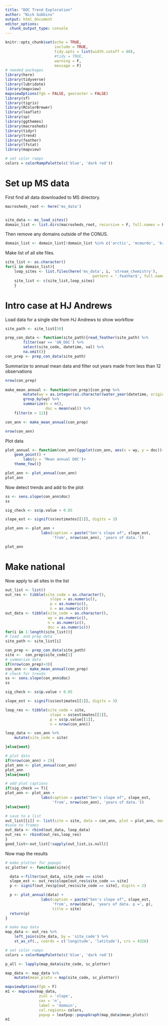 ```yaml
---
title: "DOC Trend Exploration"
author: "Nick Gubbins"
output: html_document
editor_options: 
  chunk_output_type: console
---
```


```r
knitr::opts_chunk$set(echo = TRUE, 
                      include = TRUE,
                      tidy.opts = list(width.cutoff = 60), 
                      #tidy = TRUE,
                      warning = F,
                      message = F)
# needed packages
library(here)
library(tidyverse)
library(lubridate)
library(mapview)
mapviewOptions(fgb = FALSE, georaster = FALSE)
library(sf)
library(tigris)
library(RColorBrewer)
library(leaflet)
library(sp)
library(ggthemes)
library(macrosheds)
library(tidyr)
library(trend)
library(feather)
library(lfstat)
library(mapview)

# set color ramps
colors = colorRampPalette(c('blue', 'dark red'))
```

# Set up MS data

First find all data downloaded to MS directory.

```r
macrosheds_root <- here('ms_data')


site_data <- ms_load_sites()
domain_list <- list.dirs(macrosheds_root, recursive = F, full.names = F)
```

Then remove any domains outside of the CONUS.

```r
domain_list <- domain_list[!domain_list %in% c('arctic', 'mcmurdo', 'krycklan', 'luquillo')]
```


Make list of all site files.

```r
site_list <- as.character()
for(i in domain_list){
    loop_sites <- list.files(here('ms_data', i, 'stream_chemistry'),
                                       pattern = '.feather$', full.names = T)
    site_list <- c(site_list,loop_sites)
    }
```

# Intro case at HJ Andrews

Load data for a single site from HJ Andrews to show workflow

```r
site_path <- site_list[50]

prep_con_data <- function(site_path){read_feather(site_path) %>%
        filter(var == 'GN_DOC') %>%
        select(site_code, datetime, val) %>%
        na.omit()}
con_prep <- prep_con_data(site_path)
```

Summarize to annual mean data and filter out years made from less than 12 observations

```r
nrow(con_prep)
 
make_mean_annual <- function(con_prep){con_prep %>%
        mutate(wy = as.integer(as.character(water_year(datetime, origin = 'usgs')))) %>%
        group_by(wy) %>%
        summarize(n = n(),
                  doc = mean(val)) %>%
    filter(n > 11)}

con_ann <- make_mean_annual(con_prep)

nrow(con_ann)
```
Plot data

```r
plot_annual <- function(con_ann){ggplot(con_ann, aes(x = wy, y = doc))+
    geom_point() +
        labs(y = 'Mean annual DOC')+
    theme_few()}

plot_ann <- plot_annual(con_ann)
plot_ann
```

Now detect trends and add to the plot

```r
ss <- sens.slope(con_ann$doc)
ss

sig_check <- ss$p.value < 0.05

slope_est <- signif(ss$estimates[[1]], digits = 3) 

plot_ann <- plot_ann +
                labs(caption = paste("Sen's slope of", slope_est,
                     'from', nrow(con_ann), 'years of data.'))

plot_ann
```

# Make national

Now apply to all sites in the list

```r
out_list <- list()
out_res <- tibble(site_code = as.character(),
                    slope = as.numeric(),
                    p = as.numeric(),
                    n = as.numeric())
out_data <- tibble(site_code = as.character(),
                   wy = as.numeric(),
                   n = as.numeric(),
                   doc = as.numeric())
for(i in 1:length(site_list)){
# load  and prep data
site_path <- site_list[i]

con_prep <- prep_con_data(site_path)
site <-  con_prep$site_code[1]
# summarize data
if(nrow(con_prep)>3){
con_ann <- make_mean_annual(con_prep)
# check for trends
ss <- sens.slope(con_ann$doc)
ss

sig_check <- ss$p.value < 0.05

slope_est <- signif(ss$estimates[[1]], digits = 3)

loop_res <- tibble(site_code = site,
                    slope = ss$estimates[[1]],
                    p = ss$p.value[[1]],
                    n = nrow(con_ann))

loop_data <- con_ann %>%
    mutate(site_code = site)

}else{next}

# plot data
if(nrow(con_ann) > 2){
plot_ann <- plot_annual(con_ann)
plot_ann   
}else{next}

# add plot captions
if(sig_check == T){
plot_ann <- plot_ann +
                labs(caption = paste("Sen's slope of", slope_est,
                     'from', nrow(con_ann), 'years of data.'))   
}else{next}

# save to a list
out_list[[i]] <- list(site = site, data = con_ann, plot = plot_ann, model = ss)
#save to frames
out_data <- rbind(out_data, loop_data)
out_res <- rbind(out_res,loop_res)
}
good_list<-out_list[!sapply(out_list,is.null)]

```

Now map the results

```r
# make plotter for popups
sc_plotter <- function(site){

  data <-filter(out_data, site_code == site)
  slope_est <- out_res$slope[out_res$site_code == site]
  p <- signif(out_res$p[out_res$site_code == site], digits = 2)

  p <- plot_annual(data) +
                labs(caption = paste("Sen's slope of", slope_est,
                     'from', nrow(data), 'years of data. p =', p),
                     title = site)
  return(p)
}

# make map data
map_data <- out_res %>%
    left_join(site_data, by = 'site_code') %>%
    st_as_sf(., coords = c('longitude', 'latitude'), crs = 4326)

# set color ramps
colors = colorRampPalette(c('blue', 'dark red'))

p_all <- lapply(map_data$site_code, sc_plotter)

map_data <- map_data %>%
    mutate(mean_plots = map(site_code, sc_plotter))

mapviewOptions(fgb = F)
m1 <- mapview(map_data,
               zcol = 'slope',
               cex = 'n',
               label = 'domain',
               col.regions= colors,
               popup = leafpop::popupGraph(map_data$mean_plots))
m1


```

